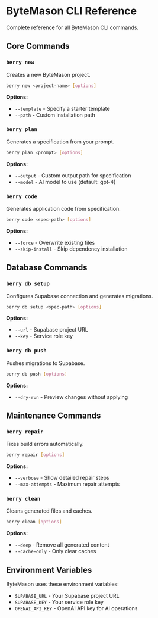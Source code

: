 # ByteMason CLI Reference

Complete reference for all ByteMason CLI commands.

## Core Commands

### `berry new`

Creates a new ByteMason project.

```bash
berry new <project-name> [options]
```

**Options:**
- `--template` - Specify a starter template
- `--path` - Custom installation path

### `berry plan`

Generates a specification from your prompt.

```bash
berry plan <prompt> [options]
```

**Options:**
- `--output` - Custom output path for specification
- `--model` - AI model to use (default: gpt-4)

### `berry code`

Generates application code from specification.

```bash
berry code <spec-path> [options]
```

**Options:**
- `--force` - Overwrite existing files
- `--skip-install` - Skip dependency installation

## Database Commands

### `berry db setup`

Configures Supabase connection and generates migrations.

```bash
berry db setup <spec-path> [options]
```

**Options:**
- `--url` - Supabase project URL
- `--key` - Service role key

### `berry db push`

Pushes migrations to Supabase.

```bash
berry db push [options]
```

**Options:**
- `--dry-run` - Preview changes without applying

## Maintenance Commands

### `berry repair`

Fixes build errors automatically.

```bash
berry repair [options]
```

**Options:**
- `--verbose` - Show detailed repair steps
- `--max-attempts` - Maximum repair attempts

### `berry clean`

Cleans generated files and caches.

```bash
berry clean [options]
```

**Options:**
- `--deep` - Remove all generated content
- `--cache-only` - Only clear caches

## Environment Variables

ByteMason uses these environment variables:

- `SUPABASE_URL` - Your Supabase project URL
- `SUPABASE_KEY` - Your service role key
- `OPENAI_API_KEY` - OpenAI API key for AI operations 